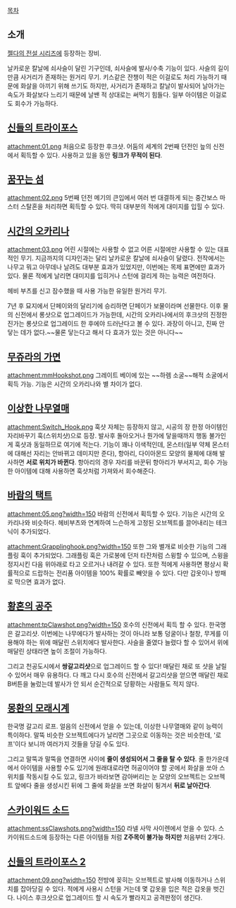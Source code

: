 [[목차]]

== 소개 ==
[[젤다의 전설 시리즈]]에 등장하는 장비.

날카로운 칼날에 쇠사슬이 달린 기구인데, 쇠사슬에 발사/수축 기능이 있다. 사슬의 길이만큼 사거리가 존재하는 원거리 무기. 
키스같은 잔챙이 적은 이걸로도 처리 가능하기 때문에 화살을 아끼기 위해 쓰기도 하지만, 사거리가 존재하고 칼날이 발사되어 날아가는 속도가 화살보다 느리기 때문에 날쌘 적 상대로는 써먹기 힘들다. 일부 아이템은 이걸로도 회수가 가능하다.

== [[신들의 트라이포스]] ==
attachment:01.png
처음으로 등장한 후크샷. 어둠의 세계의 2번째 던전인 늪의 신전에서 획득할 수 있다. 사용하고 있을 동안 '''링크가 무적이 된다'''.

== [[꿈꾸는 섬]] ==
attachment:02.png
5번째 던전 메기의 큰입에서 여러 번 대결하게 되는 중간보스 마스터 스탈혼을 처리하면 획득할 수 있다. 딱히 대부분의 적에게 대미지를 입힐 수 있다.

== [[젤다의 전설 시간의 오카리나|시간의 오카리나]] ==
attachment:03.png
어린 시절에는 사용할 수 없고 어른 시절에만 사용할 수 있는 대표적인 무기. 지금까지의 디자인과는 달리 날카로운 칼날에 쇠사슬이 달렸다. 전작에서는 나무고 뭐고 아무데나 날려도 대부분 효과가 있었지만, 이번에는 목제 표면에만 효과가 있다. 물론 적에게 날리면 대미지를 입히거나 스턴에 걸리게 하는 능력은 여전하다.

헤비 부츠를 신고 잠수했을 때 사용 가능한 유일한 원거리 무기.

7년 후 묘지에서 단페이와의 달리기에 승리하면 단페이가 보물이라며 선물한다. 이후 물의 신전에서 롱샷으로 업그레이드가 가능한데, 시간의 오카리나에서의 후크샷의 진정한 진가는 롱샷으로 업그레이드 한 후에야 드러난다고 볼 수 있다. 과장이 아니고, 진짜 안 닿는 데가 없다.~~물론 닿는다고 해서 다 효과가 있는 것은 아니다~~

== [[무쥬라의 가면]] ==
attachment:mmHookshot.png
그레이트 베이에 있는 ~~하렘 소굴~~해적 소굴에서 획득 가능. 기능은 시간의 오카리나와 별 차이가 없다.

== [[이상한 나무열매]] ==
attachment:Switch_Hook.png
훅샷 자체는 등장하지 않고, 시공의 장 한정 아이템인 자리바꾸기 훅(스위치샷)으로 등장. 발사후 돌아오거나 뭔가에 닿을때까지 행동 불가인게 훅샷과 동일하므로 여기에 적는다. 기능이 꽤나 이색적인데, 몬스터(일부 약체 몬스터에 대해선 자리는 안바뀌고 데미지만 준다), 항아리, 다이아몬드 모양의 물체에 대해 발사하면 '''서로 위치가 바뀐다'''. 항아리의 경우 자리를 바꾼뒤 항아리가 부서지고, 회수 가능한 아이템에 대해 사용하면 훅샷처럼 가져와서 회수해준다.

== [[바람의 택트]] ==
attachment:05.png?width=150
바람의 신전에서 획득할 수 있다. 기능은 시간의 오카리나와 비슷하다. 헤비부츠와 연계하여 느슨하게 고정된 오브젝트를 끌어내리는 테크닉이 추가되었다.

attachment:Grapplinghook.png?width=150
또한 그와 별개로 비슷한 기능의 그래플링 훅이 추가되었다. 그래플링 훅은 가로봉에 던저 타잔처럼 스윙할 수 있으며, 스윙을 정지시킨 다음 위아래로 타고 오르거나 내려갈 수 있다. 또한 적에게 사용하면 평상시 확률적으로 드랍하는 전리품 아이템을 100% 확률로 빼앗을 수 있다. 다만 갑옷이나 방패로 막으면 효과가 없다.
== [[황혼의 공주]] ==
attachment:tpClawshot.png?width=150
호수의 신전에서 획득 할 수 있다. 한국명은 갈고리샷. 이번에는 나무에다가 발사하는 것이 아니라 보통 덩굴이나 철창, 무게를 이용해야 하는 위에 매달린 스위치에다 발사한다. 사슬을 줄였다 늘렸다 할 수 있어서 위에 매달린 상태라면 높이 조절이 가능하다.

그리고 천공도시에서 '''쌍갈고리샷'''으로 업그레이드 할 수 있다! 매달린 채로 또 샷을 날릴 수 있어서 매우 유용하다. 다 깨고 다시 호수의 신전에서 갈고리샷을 얻으면 매달린 채로 B버튼을 눌렀는데 발사가 안 되서 순간적으로 당황하는 사람들도 적지 않다.

== [[몽환의 모래시계]] ==
한국명 갈고리 로프. 얼음의 신전에서 얻을 수 있는데, 이상한 나무열매와 같이 능력이 특이하다. 말뚝 비슷한 오브젝트에다가 날리면 그곳으로 이동하는 것은 비슷한데, '로프'이다 보니까 여러가지 것들을 당길 수도 있다.

그리고 말뚝과 말뚝을 연결하면 사이에 '''줄이 생성되어서 그 줄을 탈 수 있다'''. 줄 한가운데에서 아이템을 사용할 수도 있기에 원래대로라면 허공이어야 할 곳에서 화살을 쏘아 스위치를 작동시킬 수도 있고, 링크가 바라보면 감아버리는 눈 모양의 오브젝트는 오브젝트 앞에다 줄을 생성시킨 뒤에 그 줄에 화살을 쏘면 화살이 튕겨서 '''뒤로 날아간다'''.

== [[스카이워드 소드]] ==
attachment:ssClawshots.png?width=150
라넬 사막 사이렌에서 얻을 수 있다. 스카이워드소드에 등장하는 다른 아이템들 처럼 '''Z주목이 불가능 하지만''' 처음부터 2개다.

== [[신들의 트라이포스 2]] ==
attachment:09.png?width=150
전방에 꽂히는 오브젝트로 발사해 이동하거나 스위치를 잡아당길 수 있다. 적에게 사용시 스턴을 거는데 몇 갑옷을 입은 적은 갑옷을 벗긴다. 나이스 후크샷으로 업그레이드 할 시 속도가 빨라지고 공격판정이 생긴다.
